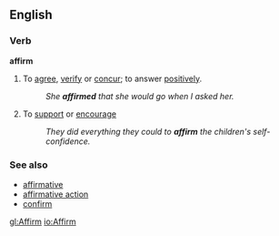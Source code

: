 ==English==
===Verb===
'''affirm'''
#To [[agree]], [[verify]] or [[concur]]; to answer [[positively]].
#:''She '''affirmed''' that she would go when I asked her.''
#To [[support]] or [[encourage]]
#:''They did everything they could to '''affirm''' the children's self-confidence.''

===See also===
*[[affirmative]]
*[[affirmative action]]
*[[confirm]]

[[gl:Affirm]]
[[io:Affirm]]